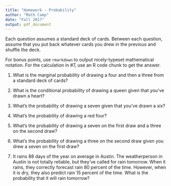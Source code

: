 ```yaml
---
title: "Homework - Probability"
author: "Math Camp"
date: "Fall 2017"
output: pdf_document
---
```


Each question assumes a standard deck of cards. Between each question,
assume that you put back whatever cards you drew in the previous and
shuffle the deck. 

For bonus points, use `rmarkdown` to output nicely-typeset
mathematical notation. For the calculation in #7, use an R code chunk
to get the answer. 

1. What is the marginal probability of drawing a four and then a three
   from a standard deck of cards?

2. What is the conditional probability of drawing a queen given that
   you've drawn a heart?

3. What's the probability of drawing a seven given that you've drawn a
   six?

4. What's the probability of drawing a red four?

5. What's the probability of drawing a seven on the first draw and a
   three on the second draw?

6. What's the probability of drawing a three on the second draw given
   you drew a seven on the first draw?

7. It rains 88 days of the year on average in Austin. The
   weatherperson in Austin is not totally reliable, but they've called
   for rain tomorrow. When it rains, they correctly forecast rain 80
   percent of the time. However, when it is dry, they also predict
   rain 15 percent of the time. What is the probability that it will
   rain tomorrow?
